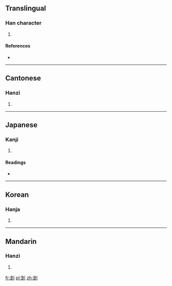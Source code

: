==Translingual==

===Han character===
{{Han char|rn=18|rad=刀|as=08|sn=10|four=4260<sub>0</sub>|canj=廿日中弓 (TALN)|ids=⿰[[昔]][[刂]]}}

# {{defn|Han|sort=刀08}}

====References====
* {{Han ref|kx=0140.300|dkj=02026|dj=0320.040|hdz=10343.130|uh=5252|ud=21074|bh=D0E8|bd=53480}}

----

==Cantonese==

===Hanzi===
{{yue-hanzi|jyut=|y=cho4}}

# {{defn|lang=yue|sort=刀08}}

----

==Japanese==

===Kanji===
{{ja-kanji|grade=|rs=刀08}}

# {{defn|lang=ja|sort=刀08}}

====Readings====
* {{ja-readings|on=[[さく]] (saku)|kun=[[きりみがく]] (kirimigaku)}}

----

==Korean==

===Hanja===
{{ko-hanja|hangeul=[[착]], [[작]]|rv=chak, jak|mr=ch'ak, chak}}

# {{defn|lang=ko|sort=刀08}}

----

==Mandarin==

===Hanzi===
{{cmn-hanzi|pin=[[cuò]] ([[cuo4]])|wg=ts'o<sup>4</sup>}}

# {{defn|lang=cmn|sort=刀08}}

[[fr:剒]]
[[pl:剒]]
[[zh:剒]]